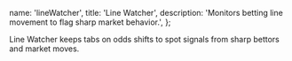   name: 'lineWatcher',
  title: 'Line Watcher',
  description: 'Monitors betting line movement to flag sharp market behavior.',
};

Line Watcher keeps tabs on odds shifts to spot signals from sharp bettors and market moves.

